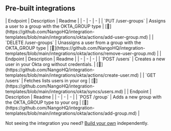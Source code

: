 
## Pre-built integrations

<AccordionGroup>


<Accordion title="User Groups">
| Endpoint | Description | Readme |
| - | - | - |
| `PUT /user-groups` | Assigns a user to a group with the OKTA_GROUP type | [🔗](https://github.com/NangoHQ/integration-templates/blob/main/integrations/okta/actions/add-user-group.md) |
| `DELETE /user-groups` | Unassigns a user from a group with the OKTA_GROUP type | [🔗](https://github.com/NangoHQ/integration-templates/blob/main/integrations/okta/actions/remove-user-group.md) |
</Accordion>


<Accordion title="Users">
| Endpoint | Description | Readme |
| - | - | - |
| `POST /users` | Creates a new user in your Okta org without credentials. | [🔗](https://github.com/NangoHQ/integration-templates/blob/main/integrations/okta/actions/create-user.md) |
| `GET /users` | Fetches lists users in your org | [🔗](https://github.com/NangoHQ/integration-templates/blob/main/integrations/okta/syncs/users.md) |
</Accordion>


<Accordion title="Others">
| Endpoint | Description | Readme |
| - | - | - |
| `POST /group` | Adds a new group with the OKTA_GROUP type to your org | [🔗](https://github.com/NangoHQ/integration-templates/blob/main/integrations/okta/actions/add-group.md) |
</Accordion>

</AccordionGroup>

<Tip>Not seeing the integration you need? [Build your own](https://docs.nango.dev/guides/custom-integrations/overview) independently.</Tip>
